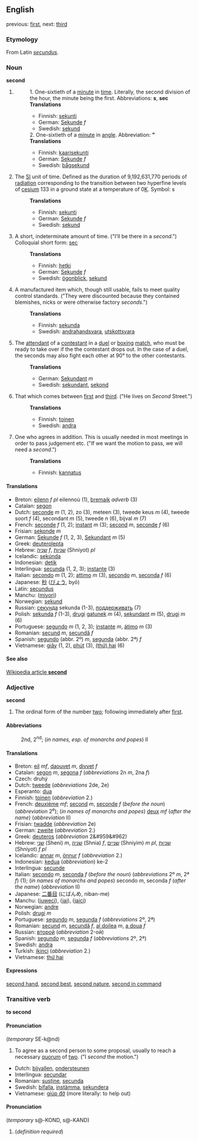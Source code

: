 ==English==

previous: [[first]], next: [[third]]

===Etymology===
From Latin ''[[secundus]]''.

===Noun===
'''second'''
# 
#:1. One-sixtieth of a [[minute]] in [[time]]. Literally, the second division of the hour, the minute being the first.  Abbreviations: '''s''', '''sec''' <!-- Please, leave this 1.1 until all numbered translations are moved.. -->
#:'''Translations'''
#:*Finnish: [[sekunti]]
#:*German: [[Sekunde]] ''f''
#:*Swedish: [[sekund]]
#:2. One-sixtieth of a [[minute]] in [[angle]]. Abbreviation: '''"''' <!-- Please, leave this 1.2 until all numbered translations are moved.. -->
#:'''Translations'''
#:*Finnish: [[kaarisekunti]]
#:*German: [[Sekunde]] ''f''
#:*Swedish: [[bågsekund]]
# The [[SI]] unit of time.  Defined as the duration of 9,192,631,770 periods of [[radiation]] corresponding to the transition between two hyperfine levels of [[cesium]] 133 in a ground state at a temperature of 0[[Kelvin|K]].  Symbol: s
#:'''Translations'''
#:*Finnish: [[sekunti]]
#:*German: [[Sekunde]] ''f''
#:*Swedish: [[sekund]]
# A short, indeterminate amount of time. ("I'll be there in a ''second''.")  Colloquial short form: [[sec]]
#:'''Translations'''
#:*Finnish: [[hetki]]
#:*German: [[Sekunde]] ''f''
#:*Swedish: [[ögonblick]], [[sekund]]
# A manufactured item which, though still usable, fails to meet quality control standards. ("They were discounted because they contained blemishes, nicks or were otherwise factory ''seconds''.")
#:'''Translations'''
#:*Finnish: [[sekunda]]
#:*Swedish: [[andrahandsvara]], [[utskottsvara]]
# The [[attendant]] of a [[contestant]] in a [[duel]] or [[box|boxing]] [[match]], who must be ready to take over if the the contestant drops out. In the case of a duel, the seconds may also fight each other at 90° to the other contestants.
#:'''Translations'''
#:*German: [[Sekundant]] ''m''
#:*Swedish: [[sekundant]], [[sekond]] 
# That which comes between [[first]] and [[third]].  ("He lives on ''Second'' Street.")
#:'''Translations'''
#:*Finnish: [[toinen]]
#:*Swedish: [[andra]]
# One who agrees in addition. This is usually needed in most meetings in order to pass judgement etc.  ("If we want the motion to pass, we will need a ''second''.")
#:'''Translations'''
#:*Finnish: [[kannatus]]

====Translations====

<!-- Please move translation from this mess under separate meanings to get page clear! -->

*Breton: [[eilenn]] ''f pl'' eilennoù (1), [[bremaik]] ''adverb'' (3)
*Catalan: [[segon]]
*Dutch: [[seconde]] ''m'' (1, 2), zo (3), meteen (3), tweede keus ''m'' (4), tweede soort ''f'' (4), secondant ''m'' (5), tweede ''n'' (6), bijval ''m'' (7)
*French: [[seconde]] ''f'' (1, 2); [[instant]] ''m'' (3); [[second]] ''m'', [[seconde]] ''f'' (6)
*Frisian: [[sekonde]] ''m''
*German: [[Sekunde]] ''f'' (1, 2, 3), [[Sekundant]] ''m'' (5)
*Greek: [[deuterolepta]]
*Hebrew: [[שניה]] ''f'', [[שניות]] (Shniyot) ''pl''
*Icelandic: [[sekúnda]]
*Indonesian: [[detik]]
*Interlingua: [[secunda]] (1, 2, 3); [[instante]] (3)
*Italian: [[secondo]] ''m'' (1, 2); [[attimo]] ''m'' (3), [[secondo]] ''m'', [[seconda]] ''f'' (6)
*Japanese: [[秒]] ([[びょう]], byō)
*Latin: [[secundus]]
*Manchu: ([[miyori]])
*Norwegian: [[sekund]]
*Russian: [[секунда]] sekunda (1-3), [[поддерживать]] (7)
*Polish: [[sekunda]] ''f'' (1-3), [[drugi]] [[gatunek]] ''m'' (4), [[sekundant]] ''m'' (5), [[drugi]] ''m'' (6)
*Portuguese: [[segundo]] ''m'' (1, 2, 3); [[instante]] ''m'', [[átimo]] ''m'' (3)
*Romanian: [[secund]] ''m'', [[secundă]] ''f''
*Spanish: [[segundo]] (abbr. 2º) ''m'', [[segunda]] (abbr. 2ª) ''f''
*Vietnamese: [[giây]] (1, 2), [[phút]] (3), [[hai|(thứ) hai]] (6)

====See also====
[[en:second|Wikipedia article '''second''']]

===Adjective===
'''second'''
# The ordinal form of the number [[two]]; following immediately after [[first]].

====Abbreviations====
:2nd, 2<sup>nd</sup>; (''in names, esp. of monarchs and popes'') II

====Translations====

*Breton: [[eil]] ''mf'', [[daouvet]] ''m'', [[divvet]] ''f''
*Catalan: [[segon]] ''m'', [[segona]] ''f'' (''abbreviations'' 2n ''m'',  2na ''f'')
*Czech: druhý
*Dutch: [[tweede]] (''abbreviations'' 2de, 2e)
*Esperanto: [[dua]]
*Finnish: [[toinen]] (''abbreviation'' 2.)
*French: [[deuxième]] ''mf''; [[second]] ''m'', [[seconde]] ''f'' (''before the noun'') (''abbreviation'' 2<sup>e</sup>); (''in names of monarchs and popes'') [[deux]] ''mf'' (''after the name'') (''abbreviation'' II)
*Frisian: [[twadde]] (''abbreviation'' 2e)
*German: [[zweite]] (''abbreviation'' 2.)
*Greek: [[deuteros]] (''abbreviation'' 2&#959&#962)
*Hebrew: [[שני]] (Sheni) ''m'', [[שניה]] (Shnia) ''f'', [[שניים]] (Shniyim) ''m pl'', [[שניות]] (Shniyot) ''f pl''
*Icelandic: [[annar]] ''m'', [[önnur]] ''f'' (''abbreviation'' 2.)
*Indonesian: [[kedua]] (''abbreviation'') ke-2
*Interlingua: [[secunde]]
*Italian: [[secondo]] ''m'', [[seconda]] ''f'' (''before the noun'') (''abbreviations'' 2º ''m'', 2ª ''f'') (1); (''in names of monarchs and popes'') secondo ''m'', seconda ''f'' (''after the name'') (''abbreviation'' II)
*Japanese: [[二番目]] (にばんめ, niban-me)
*Manchu: ([[juweci]]), ([[jai]]), ([[jaici]])
*Norwegian: [[andre]]
*Polish: [[drugi]] ''m''
*Portuguese: [[segundo]] ''m'', [[segunda]] ''f'' (''abbreviations'' 2º, 2ª)
*Romanian: [[secund]] ''m'', [[secundă]] ''f'', [[al doilea]] ''m'', [[a doua]] ''f''
*Russian: [[второй]] (''abbreviation'' 2-ой)
*Spanish: [[segundo]] ''m'', [[segunda]] ''f'' (''abbreviations'' 2º, 2ª)
*Swedish: [[andra]]
*Turkish: [[ikinci]] (''abbreviation'' 2.)
*Vietnamese: [[thứ hai]]

====Expressions====
[[second hand]], [[second best]], [[second nature]], [[second in command]]

===Transitive verb===
'''to second'''

====Pronunciation====
(''temporary'' SE-k@nd)

# To agree as a second person to some proposal, usually to reach a necessary [[quorum]] of [[two]]. ("I ''second'' the motion.")

*Dutch: [[bijvallen]], [[ondersteunen]]
*Interlingua: [[secundar]]
*Romanian: [[susţine]], [[secunda]]
*Swedish: [[bifalla]], [[instämma]], [[sekundera]]
*Vietnamese: [[giúp đỡ]] (more literally: to help out)

====Pronunciation====
(''temporary'' s@-KOND, s@-KAND)

# (''definition required'')